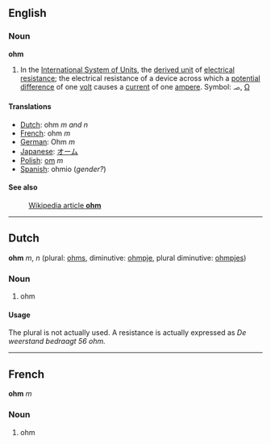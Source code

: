 ==English==
===Noun===
'''ohm'''

#In the [[International System of Units]], the [[derived unit]] of [[electrical resistance]]; the electrical resistance of a device across which a [[potential difference]] of one [[volt]] causes a [[current]] of one [[ampere]].  Symbol: &#2126;, [[Ω]]

====Translations====
*[[Dutch]]: ohm ''m and n''
*[[French]]: ohm ''m''
*[[German]]:  Ohm ''m''
*[[Japanese]]: [[オーム]]
*[[Polish]]: [[om]] ''m''
*[[Spanish]]: ohmio (''gender?'')

====See also====
:[[en:ohm|Wikipedia article '''ohm''']]

----

==Dutch==
'''ohm''' ''m'', ''n'' (plural: [[ohms]], diminutive: [[ohmpje]], plural diminutive: [[ohmpjes]])

===Noun===

# ohm

====Usage====
The plural is not actually used. A resistance is actually expressed as ''De weerstand bedraagt 56 ohm.''

----

==French==
'''ohm''' ''m''

===Noun===

# ohm